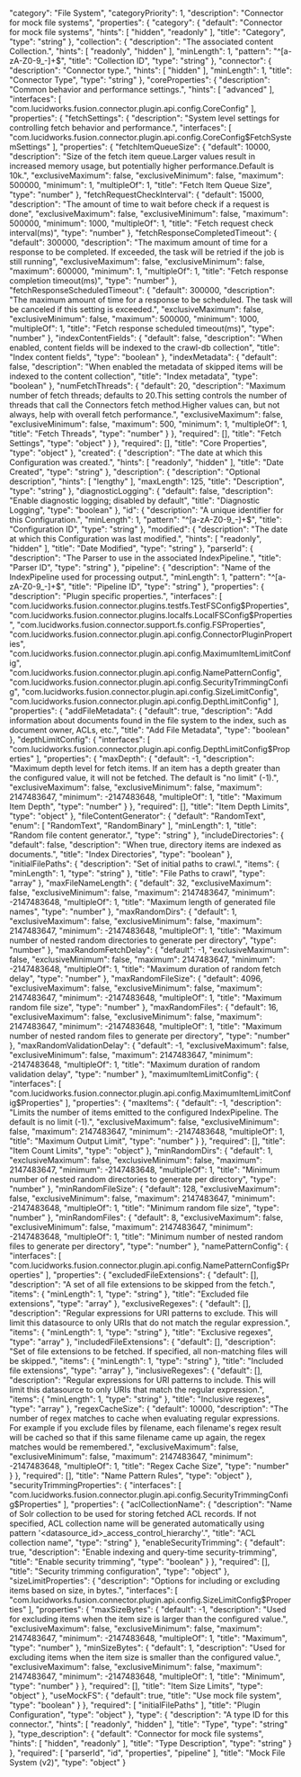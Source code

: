   "category": "File System",
  "categoryPriority": 1,
  "description": "Connector for mock file systems",
  "properties": {
    "category": {
      "default": "Connector for mock file systems",
      "hints": [
        "hidden",
        "readonly"
      ],
      "title": "Category",
      "type": "string"
    },
    "collection": {
      "description": "The associated content Collection.",
      "hints": [
        "readonly",
        "hidden"
      ],
      "minLength": 1,
      "pattern": "^[a-zA-Z0-9_-]+$",
      "title": "Collection ID",
      "type": "string"
    },
    "connector": {
      "description": "Connector type.",
      "hints": [
        "hidden"
      ],
      "minLength": 1,
      "title": "Connector Type",
      "type": "string"
    },
    "coreProperties": {
      "description": "Common behavior and performance settings.",
      "hints": [
        "advanced"
      ],
      "interfaces": [
        "com.lucidworks.fusion.connector.plugin.api.config.CoreConfig"
      ],
      "properties": {
        "fetchSettings": {
          "description": "System level settings for controlling fetch behavior and performance.",
          "interfaces": [
            "com.lucidworks.fusion.connector.plugin.api.config.CoreConfig$FetchSystemSettings"
          ],
          "properties": {
            "fetchItemQueueSize": {
              "default": 10000,
              "description": "Size of the fetch item queue.Larger values result in increased memory usage, but potentially higher performance.Default is 10k.",
              "exclusiveMaximum": false,
              "exclusiveMinimum": false,
              "maximum": 500000,
              "minimum": 1,
              "multipleOf": 1,
              "title": "Fetch Item Queue Size",
              "type": "number"
            },
            "fetchRequestCheckInterval": {
              "default": 15000,
              "description": "The amount of time to wait before check if a request is done",
              "exclusiveMaximum": false,
              "exclusiveMinimum": false,
              "maximum": 500000,
              "minimum": 1000,
              "multipleOf": 1,
              "title": "Fetch request check interval(ms)",
              "type": "number"
            },
            "fetchResponseCompletedTimeout": {
              "default": 300000,
              "description": "The maximum amount of time for a response to be completed. If exceeded, the task will be retried if the job is still running",
              "exclusiveMaximum": false,
              "exclusiveMinimum": false,
              "maximum": 600000,
              "minimum": 1,
              "multipleOf": 1,
              "title": "Fetch response completion timeout(ms)",
              "type": "number"
            },
            "fetchResponseScheduledTimeout": {
              "default": 300000,
              "description": "The maximum amount of time for a response to be scheduled. The task will be canceled if this setting is exceeded.",
              "exclusiveMaximum": false,
              "exclusiveMinimum": false,
              "maximum": 500000,
              "minimum": 1000,
              "multipleOf": 1,
              "title": "Fetch response scheduled timeout(ms)",
              "type": "number"
            },
            "indexContentFields": {
              "default": false,
              "description": "When enabled, content fields will be indexed to the crawl-db collection",
              "title": "Index content fields",
              "type": "boolean"
            },
            "indexMetadata": {
              "default": false,
              "description": "When enabled the metadata of skipped items will be indexed to the content collection",
              "title": "Index metadata",
              "type": "boolean"
            },
            "numFetchThreads": {
              "default": 20,
              "description": "Maximum number of fetch threads; defaults to 20.This setting controls the number of threads that call the Connectors fetch method.Higher values can, but not always, help with overall fetch performance.",
              "exclusiveMaximum": false,
              "exclusiveMinimum": false,
              "maximum": 500,
              "minimum": 1,
              "multipleOf": 1,
              "title": "Fetch Threads",
              "type": "number"
            }
          },
          "required": [],
          "title": "Fetch Settings",
          "type": "object"
        }
      },
      "required": [],
      "title": "Core Properties",
      "type": "object"
    },
    "created": {
      "description": "The date at which this Configuration was created.",
      "hints": [
        "readonly",
        "hidden"
      ],
      "title": "Date Created",
      "type": "string"
    },
    "description": {
      "description": "Optional description",
      "hints": [
        "lengthy"
      ],
      "maxLength": 125,
      "title": "Description",
      "type": "string"
    },
    "diagnosticLogging": {
      "default": false,
      "description": "Enable diagnostic logging; disabled by default",
      "title": "Diagnostic Logging",
      "type": "boolean"
    },
    "id": {
      "description": "A unique identifier for this Configuration.",
      "minLength": 1,
      "pattern": "^[a-zA-Z0-9_-]+$",
      "title": "Configuration ID",
      "type": "string"
    },
    "modified": {
      "description": "The date at which this Configuration was last modified.",
      "hints": [
        "readonly",
        "hidden"
      ],
      "title": "Date Modified",
      "type": "string"
    },
    "parserId": {
      "description": "The Parser to use in the associated IndexPipeline.",
      "title": "Parser ID",
      "type": "string"
    },
    "pipeline": {
      "description": "Name of the IndexPipeline used for processing output.",
      "minLength": 1,
      "pattern": "^[a-zA-Z0-9_-]+$",
      "title": "Pipeline ID",
      "type": "string"
    },
    "properties": {
      "description": "Plugin specific properties.",
      "interfaces": [
        "com.lucidworks.fusion.connector.plugins.testfs.TestFSConfig$Properties",
        "com.lucidworks.fusion.connector.plugins.localfs.LocalFSConfig$Properties",
        "com.lucidworks.fusion.connector.support.fs.config.FSProperties",
        "com.lucidworks.fusion.connector.plugin.api.config.ConnectorPluginProperties",
        "com.lucidworks.fusion.connector.plugin.api.config.MaximumItemLimitConfig",
        "com.lucidworks.fusion.connector.plugin.api.config.NamePatternConfig",
        "com.lucidworks.fusion.connector.plugin.api.config.SecurityTrimmingConfig",
        "com.lucidworks.fusion.connector.plugin.api.config.SizeLimitConfig",
        "com.lucidworks.fusion.connector.plugin.api.config.DepthLimitConfig"
      ],
      "properties": {
        "addFileMetadata": {
          "default": true,
          "description": "Add information about documents found in the file system to the index, such as document owner, ACLs, etc.",
          "title": "Add File Metadata",
          "type": "boolean"
        },
        "depthLimitConfig": {
          "interfaces": [
            "com.lucidworks.fusion.connector.plugin.api.config.DepthLimitConfig$Properties"
          ],
          "properties": {
            "maxDepth": {
              "default": -1,
              "description": "Maximum depth level for fetch items. If an item has a depth greater than the configured value, it will not be fetched. The default is \"no limit\" (-1).",
              "exclusiveMaximum": false,
              "exclusiveMinimum": false,
              "maximum": 2147483647,
              "minimum": -2147483648,
              "multipleOf": 1,
              "title": "Maximum Item Depth",
              "type": "number"
            }
          },
          "required": [],
          "title": "Item Depth Limits",
          "type": "object"
        },
        "fileContentGenerator": {
          "default": "RandomText",
          "enum": [
            "RandomText",
            "RandomBinary"
          ],
          "minLength": 1,
          "title": "Random file content generator.",
          "type": "string"
        },
        "includeDirectories": {
          "default": false,
          "description": "When true, directory items are indexed as documents.",
          "title": "Index Directories",
          "type": "boolean"
        },
        "initialFilePaths": {
          "description": "Set of initial paths to crawl.",
          "items": {
            "minLength": 1,
            "type": "string"
          },
          "title": "File Paths to crawl",
          "type": "array"
        },
        "maxFileNameLength": {
          "default": 32,
          "exclusiveMaximum": false,
          "exclusiveMinimum": false,
          "maximum": 2147483647,
          "minimum": -2147483648,
          "multipleOf": 1,
          "title": "Maximum length of generated file names",
          "type": "number"
        },
        "maxRandomDirs": {
          "default": 1,
          "exclusiveMaximum": false,
          "exclusiveMinimum": false,
          "maximum": 2147483647,
          "minimum": -2147483648,
          "multipleOf": 1,
          "title": "Maximum number of nested random directories to generate per directory",
          "type": "number"
        },
        "maxRandomFetchDelay": {
          "default": -1,
          "exclusiveMaximum": false,
          "exclusiveMinimum": false,
          "maximum": 2147483647,
          "minimum": -2147483648,
          "multipleOf": 1,
          "title": "Maximum duration of random fetch delay",
          "type": "number"
        },
        "maxRandomFileSize": {
          "default": 4096,
          "exclusiveMaximum": false,
          "exclusiveMinimum": false,
          "maximum": 2147483647,
          "minimum": -2147483648,
          "multipleOf": 1,
          "title": "Maximum random file size",
          "type": "number"
        },
        "maxRandomFiles": {
          "default": 16,
          "exclusiveMaximum": false,
          "exclusiveMinimum": false,
          "maximum": 2147483647,
          "minimum": -2147483648,
          "multipleOf": 1,
          "title": "Maximum number of nested random files to generate per directory",
          "type": "number"
        },
        "maxRandomValidationDelay": {
          "default": -1,
          "exclusiveMaximum": false,
          "exclusiveMinimum": false,
          "maximum": 2147483647,
          "minimum": -2147483648,
          "multipleOf": 1,
          "title": "Maximum duration of random validation delay",
          "type": "number"
        },
        "maximumItemLimitConfig": {
          "interfaces": [
            "com.lucidworks.fusion.connector.plugin.api.config.MaximumItemLimitConfig$Properties"
          ],
          "properties": {
            "maxItems": {
              "default": -1,
              "description": "Limits the number of items emitted to the configured IndexPipeline. The default is no limit (-1).",
              "exclusiveMaximum": false,
              "exclusiveMinimum": false,
              "maximum": 2147483647,
              "minimum": -2147483648,
              "multipleOf": 1,
              "title": "Maximum Output Limit",
              "type": "number"
            }
          },
          "required": [],
          "title": "Item Count Limits",
          "type": "object"
        },
        "minRandomDirs": {
          "default": 1,
          "exclusiveMaximum": false,
          "exclusiveMinimum": false,
          "maximum": 2147483647,
          "minimum": -2147483648,
          "multipleOf": 1,
          "title": "Minimum number of nested random directories to generate per directory",
          "type": "number"
        },
        "minRandomFileSize": {
          "default": 128,
          "exclusiveMaximum": false,
          "exclusiveMinimum": false,
          "maximum": 2147483647,
          "minimum": -2147483648,
          "multipleOf": 1,
          "title": "Minimum random file size",
          "type": "number"
        },
        "minRandomFiles": {
          "default": 8,
          "exclusiveMaximum": false,
          "exclusiveMinimum": false,
          "maximum": 2147483647,
          "minimum": -2147483648,
          "multipleOf": 1,
          "title": "Minimum number of nested random files to generate per directory",
          "type": "number"
        },
        "namePatternConfig": {
          "interfaces": [
            "com.lucidworks.fusion.connector.plugin.api.config.NamePatternConfig$Properties"
          ],
          "properties": {
            "excludedFileExtensions": {
              "default": [],
              "description": "A set of all file extensions to be skipped from the fetch.",
              "items": {
                "minLength": 1,
                "type": "string"
              },
              "title": "Excluded file extensions",
              "type": "array"
            },
            "exclusiveRegexes": {
              "default": [],
              "description": "Regular expressions for URI patterns to exclude. This will limit this datasource to only URIs that do not match the regular expression.",
              "items": {
                "minLength": 1,
                "type": "string"
              },
              "title": "Exclusive regexes",
              "type": "array"
            },
            "includedFileExtensions": {
              "default": [],
              "description": "Set of file extensions to be fetched. If specified, all non-matching files will be skipped.",
              "items": {
                "minLength": 1,
                "type": "string"
              },
              "title": "Included file extensions",
              "type": "array"
            },
            "inclusiveRegexes": {
              "default": [],
              "description": "Regular expressions for URI patterns to include. This will limit this datasource to only URIs that match the regular expression.",
              "items": {
                "minLength": 1,
                "type": "string"
              },
              "title": "Inclusive regexes",
              "type": "array"
            },
            "regexCacheSize": {
              "default": 10000,
              "description": "The number of regex matches to cache when evaluating regular expressions. For example if you exclude files by filename, each filename's regex result will be cached so that if this same filename came up again, the regex matches would be remembered.",
              "exclusiveMaximum": false,
              "exclusiveMinimum": false,
              "maximum": 2147483647,
              "minimum": -2147483648,
              "multipleOf": 1,
              "title": "Regex Cache Size",
              "type": "number"
            }
          },
          "required": [],
          "title": "Name Pattern Rules",
          "type": "object"
        },
        "securityTrimmingProperties": {
          "interfaces": [
            "com.lucidworks.fusion.connector.plugin.api.config.SecurityTrimmingConfig$Properties"
          ],
          "properties": {
            "aclCollectionName": {
              "description": "Name of Solr collection to be used for storing fetched ACL records. If not specified, ACL collection name will be generated automatically using pattern '<datasource_id>_access_control_hierarchy'.",
              "title": "ACL collection name",
              "type": "string"
            },
            "enableSecurityTrimming": {
              "default": true,
              "description": "Enable indexing and query-time security-trimming",
              "title": "Enable security trimming",
              "type": "boolean"
            }
          },
          "required": [],
          "title": "Security trimming configuration",
          "type": "object"
        },
        "sizeLimitProperties": {
          "description": "Options for including or excluding items based on size, in bytes.",
          "interfaces": [
            "com.lucidworks.fusion.connector.plugin.api.config.SizeLimitConfig$Properties"
          ],
          "properties": {
            "maxSizeBytes": {
              "default": -1,
              "description": "Used for excluding items when the item size is larger than the configured value.",
              "exclusiveMaximum": false,
              "exclusiveMinimum": false,
              "maximum": 2147483647,
              "minimum": -2147483648,
              "multipleOf": 1,
              "title": "Maximum",
              "type": "number"
            },
            "minSizeBytes": {
              "default": 1,
              "description": "Used for excluding items when the item size is smaller than the configured value.",
              "exclusiveMaximum": false,
              "exclusiveMinimum": false,
              "maximum": 2147483647,
              "minimum": -2147483648,
              "multipleOf": 1,
              "title": "Minimum",
              "type": "number"
            }
          },
          "required": [],
          "title": "Item Size Limits",
          "type": "object"
        },
        "useMockFS": {
          "default": true,
          "title": "Use mock file system",
          "type": "boolean"
        }
      },
      "required": [
        "initialFilePaths"
      ],
      "title": "Plugin Configuration",
      "type": "object"
    },
    "type": {
      "description": "A type ID for this connector.",
      "hints": [
        "readonly",
        "hidden"
      ],
      "title": "Type",
      "type": "string"
    },
    "type_description": {
      "default": "Connector for mock file systems",
      "hints": [
        "hidden",
        "readonly"
      ],
      "title": "Type Description",
      "type": "string"
    }
  },
  "required": [
    "parserId",
    "id",
    "properties",
    "pipeline"
  ],
  "title": "Mock File System (v2)",
  "type": "object"
}

